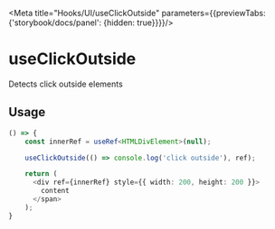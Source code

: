 
<Meta title="Hooks/UI/useClickOutside" parameters={{previewTabs: {'storybook/docs/panel': {hidden: true}}}}/>

# useClickOutside

<Description>Detects click outside elements</Description>

## Usage
```typescript
() => {
    const innerRef = useRef<HTMLDivElement>(null);

    useClickOutside(() => console.log('click outside'), ref);

    return (
      <div ref={innerRef} style={{ width: 200, height: 200 }}>
        content
      </span>
    );
}
```
